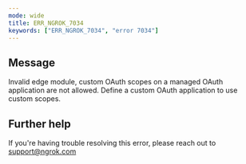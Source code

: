 ```yaml
---
mode: wide
title: ERR_NGROK_7034
keywords: ["ERR_NGROK_7034", "error 7034"]
---
```


## Message

Invalid edge module, custom OAuth scopes on a managed OAuth application are not allowed. Define a custom OAuth application to use custom scopes.

## Further help

If you're having trouble resolving this error, please reach out to [support@ngrok.com](mailto:support@ngrok.com?subject=Help%20with%20ERR_NGROK_7034)
